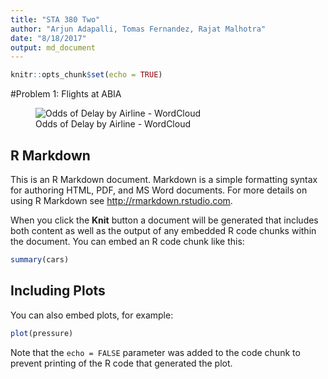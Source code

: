 ```yaml
---
title: "STA 380 Two"
author: "Arjun Adapalli, Tomas Fernandez, Rajat Malhotra"
date: "8/18/2017"
output: md_document
---
```


```r
knitr::opts_chunk$set(echo = TRUE)
```

#Problem 1: Flights at ABIA

![Odds of Delay by Airline - WordCloud](Wordcloud_Depdelay.jpg)

###


## R Markdown

This is an R Markdown document. Markdown is a simple formatting syntax for authoring HTML, PDF, and MS Word documents. For more details on using R Markdown see <http://rmarkdown.rstudio.com>.

When you click the **Knit** button a document will be generated that includes both content as well as the output of any embedded R code chunks within the document. You can embed an R code chunk like this:

```r
summary(cars)
```

## Including Plots

You can also embed plots, for example:

```r
plot(pressure)
```

Note that the `echo = FALSE` parameter was added to the code chunk to prevent printing of the R code that generated the plot.
